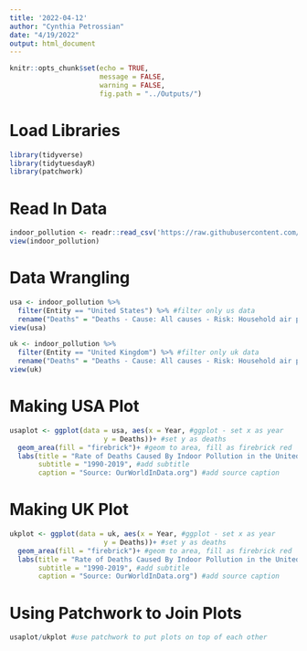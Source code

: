 ```yaml
---
title: '2022-04-12'
author: "Cynthia Petrossian"
date: "4/19/2022"
output: html_document
---
```


```r
knitr::opts_chunk$set(echo = TRUE,
                      message = FALSE,
                      warning = FALSE,
                      fig.path = "../Outputs/")
```

# Load Libraries
```r
library(tidyverse)
library(tidytuesdayR)
library(patchwork)
```

# Read In Data
```r
indoor_pollution <- readr::read_csv('https://raw.githubusercontent.com/rfordatascience/tidytuesday/master/data/2022/2022-04-12/indoor_pollution.csv')
view(indoor_pollution)
```

# Data Wrangling
```r
usa <- indoor_pollution %>% 
  filter(Entity == "United States") %>% #filter only us data
  rename("Deaths" = "Deaths - Cause: All causes - Risk: Household air pollution from solid fuels - Sex: Both - Age: Age-standardized (Percent)") #rename deaths... column
view(usa)

uk <- indoor_pollution %>% 
  filter(Entity == "United Kingdom") %>% #filter only uk data
  rename("Deaths" = "Deaths - Cause: All causes - Risk: Household air pollution from solid fuels - Sex: Both - Age: Age-standardized (Percent)") #rename deaths... column
view(uk)
```

# Making USA Plot
```r
usaplot <- ggplot(data = usa, aes(x = Year, #ggplot - set x as year
                       y = Deaths))+ #set y as deaths
  geom_area(fill = "firebrick")+ #geom to area, fill as firebrick red
  labs(title = "Rate of Deaths Caused By Indoor Pollution in the United States", #add title
       subtitle = "1990-2019", #add subtitle
       caption = "Source: OurWorldInData.org") #add source caption
```
# Making UK Plot
```r
ukplot <- ggplot(data = uk, aes(x = Year, #ggplot - set x as year
                       y = Deaths))+ #set y as deaths
  geom_area(fill = "firebrick")+ #geom to area, fill as firebrick red
  labs(title = "Rate of Deaths Caused By Indoor Pollution in the United Kingdom", #add title
       subtitle = "1990-2019", #add subtitle
       caption = "Source: OurWorldInData.org") #add source caption
```

# Using Patchwork to Join Plots
```r
usaplot/ukplot #use patchwork to put plots on top of each other
```


